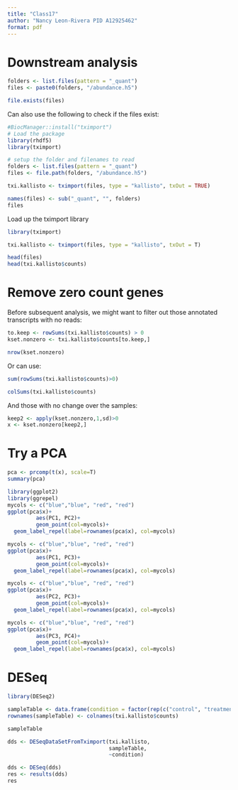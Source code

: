 ```yaml
---
title: "Class17"
author: "Nancy Leon-Rivera PID A12925462"
format: pdf
---
```


# Downstream analysis

```r
folders <- list.files(pattern = "_quant")
files <- paste0(folders, "/abundance.h5")

```

```r
file.exists(files)
```
Can also use the following to check if the files exist:

```r
#BiocManager::install("tximport")
# Load the package
library(rhdf5)
library(tximport)

# setup the folder and filenames to read
folders <- list.files(pattern = "_quant")
files <- file.path(folders, "/abundance.h5")

txi.kallisto <- tximport(files, type = "kallisto", txOut = TRUE)
```




```r
names(files) <- sub("_quant", "", folders)
files

```

Load up the tximport library



```r
library(tximport)

txi.kallisto <- tximport(files, type = "kallisto", txOut = T)
```


```r
head(files)
head(txi.kallisto$counts)
```

# Remove zero count genes 

Before subsequent analysis, we might want to filter out those annotated transcripts with no reads:
```r
to.keep <- rowSums(txi.kallisto$counts) > 0
kset.nonzero <- txi.kallisto$counts[to.keep,]
```

```r
nrow(kset.nonzero)
```
Or can use:

```r
sum(rowSums(txi.kallisto$counts)>0)
```


```r
colSums(txi.kallisto$counts)
```

And those with no change over the samples:

```r
keep2 <- apply(kset.nonzero,1,sd)>0
x <- kset.nonzero[keep2,]
```


# Try a PCA

```r
pca <- prcomp(t(x), scale=T)
summary(pca)
```


```r
library(ggplot2)
library(ggrepel)
mycols <- c("blue","blue", "red", "red")
ggplot(pca$x)+
         aes(PC1, PC2)+
         geom_point(col=mycols)+
  geom_label_repel(label=rownames(pca$x), col=mycols)
```
 

```r
mycols <- c("blue","blue", "red", "red")
ggplot(pca$x)+
         aes(PC1, PC3)+
         geom_point(col=mycols)+
  geom_label_repel(label=rownames(pca$x), col=mycols)
```

```r

mycols <- c("blue","blue", "red", "red")
ggplot(pca$x)+
         aes(PC2, PC3)+
         geom_point(col=mycols)+
  geom_label_repel(label=rownames(pca$x), col=mycols)
```
```r
mycols <- c("blue","blue", "red", "red")
ggplot(pca$x)+
         aes(PC3, PC4)+
         geom_point(col=mycols)+
  geom_label_repel(label=rownames(pca$x), col=mycols)
```

# DESeq

```r
library(DESeq2)

sampleTable <- data.frame(condition = factor(rep(c("control", "treatment"), each = 2)))
rownames(sampleTable) <- colnames(txi.kallisto$counts)

sampleTable

```

```r
dds <- DESeqDataSetFromTximport(txi.kallisto,
                                sampleTable, 
                                ~condition)
```

```r
dds <- DESeq(dds)
res <- results(dds)
res
```

